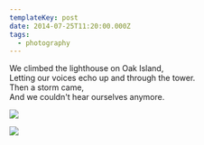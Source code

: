 ```yaml
---
templateKey: post
date: 2014-07-25T11:20:00.000Z
tags:
  - photography
---
```

We climbed the lighthouse on Oak Island,<br/>
Letting our voices echo up and through the tower.<br/>
Then a storm came,<br/>
And we couldn't hear ourselves anymore.

![](../../assets/photos/20140724-IMG_4716.jpg)

![](../../assets/photos/20140725-IMG_4787.jpg)
